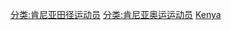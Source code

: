 {{Commonscat|Olympic athletes of Kenya}}

[[分类:肯尼亚田径运动员|分类:肯尼亚田径运动员]]
[[分类:肯尼亚奥运运动员|分类:肯尼亚奥运运动员]]
[[分类:各国奥运田径运动员|Kenya]]